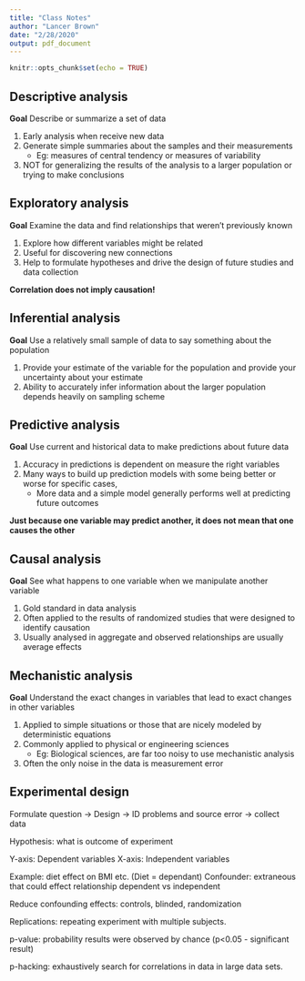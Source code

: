 ```yaml
---
title: "Class Notes"
author: "Lancer Brown"
date: "2/28/2020"
output: pdf_document
---
```


```r
knitr::opts_chunk$set(echo = TRUE)
```

## Descriptive analysis

**Goal** Describe or summarize a set of data

1. Early analysis when receive new data
2. Generate simple summaries about the samples and their measurements
    + Eg: measures of central tendency or measures of variability
3. NOT for generalizing the results of the analysis to a larger population or trying to make conclusions

## Exploratory analysis

**Goal** Examine the data and find relationships that weren't previously known

1. Explore how different variables might be related
2. Useful for discovering new connections
3. Help to formulate hypotheses and drive the design of future studies and data collection

**Correlation does not imply causation!**

## Inferential analysis

**Goal** Use a relatively small sample of data to say something about the population

1. Provide your estimate of the variable for the population and provide your uncertainty about your estimate
2. Ability to accurately infer information about the larger population depends heavily on sampling scheme

## Predictive analysis

**Goal** Use current and historical data to make predictions about future data

1. Accuracy in predictions is dependent on measure the right variables
2. Many ways to build up prediction models with some being better or worse for specific cases,
    + More data and a simple model generally performs well at predicting future outcomes

**Just because one variable may predict another, it does not mean that one causes the other**

## Causal analysis

**Goal** See what happens to one variable when we manipulate another variable

1. Gold standard in data analysis
2. Often applied to the results of randomized studies that were designed to identify causation
3. Usually analysed in aggregate and observed relationships are usually average effects

## Mechanistic analysis

**Goal** Understand the exact changes in variables that lead to exact changes in other variables

1. Applied to simple situations or those that are nicely modeled by deterministic equations
2. Commonly applied to physical or engineering sciences
    + Eg: Biological sciences, are far too noisy to use mechanistic analysis
3. Often the only noise in the data is measurement error

## Experimental design

Formulate question -> Design -> ID problems and source error -> collect data

Hypothesis: what is outcome of experiment

Y-axis: Dependent variables
X-axis: Independent variables

Example: diet effect on BMI etc. (Diet = dependant)
Confounder: extraneous that could effect relationship dependent vs independent

Reduce confounding effects: controls, blinded, randomization

Replications: repeating experiment with multiple subjects. 

p-value: probability results were observed by chance (p<0.05 - significant result)

p-hacking: exhaustively search for correlations in data in large data sets.